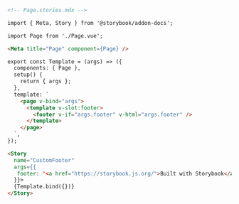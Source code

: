 ```md
<!-- Page.stories.mdx -->

import { Meta, Story } from '@storybook/addon-docs';

import Page from './Page.vue';

<Meta title="Page" component={Page} />

export const Template = (args) => ({
  components: { Page },
  setup() {
    return { args };
  },
  template: `
    <page v-bind="args">
      <template v-slot:footer>
        <footer v-if="args.footer" v-html="args.footer" />
      </template>
    </page>
  `,
});

<Story
  name="CustomFooter"
  args={{
   footer: '<a href="https://storybook.js.org/">Built with Storybook</a>',
  }}>
  {Template.bind({})}
</Story>
```